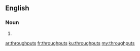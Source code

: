 ==English==

===Noun===
{{head|en|plural}}

# {{plural of|throughput|lang=en|nocat=1}}

[[ar:throughputs]]
[[fr:throughputs]]
[[ku:throughputs]]
[[my:throughputs]]